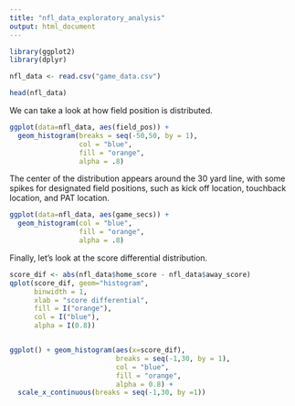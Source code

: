 ---
title: "nfl_data_exploratory_analysis"
output: html_document
---
```{r warning=FALSE}
library(ggplot2)
library(dplyr)
```


```{r}
nfl_data <- read.csv("game_data.csv")
```

```{r}
head(nfl_data)
```



We can take a look at how field position is distributed.


```{r}
ggplot(data=nfl_data, aes(field_pos)) + 
  geom_histogram(breaks = seq(-50,50, by = 1),
                 col = "blue",
                 fill = "orange",
                 alpha = .8)
```
The center of the distribution appears around the 30 yard line, with some spikes for designated field positions, such as kick off location, touchback location, and PAT location. 

```{r}
ggplot(data=nfl_data, aes(game_secs)) + 
  geom_histogram(col = "blue",
                 fill = "orange",
                 alpha = .8)
```
Finally, let's look at the score differential distribution.

```{r}
score_dif <- abs(nfl_data$home_score - nfl_data$away_score)
qplot(score_dif, geom="histogram",
      binwidth = 1,
      xlab = "score differential",
      fill = I("orange"),
      col = I("blue"),
      alpha = I(0.8))


ggplot() + geom_histogram(aes(x=score_dif), 
                          breaks = seq(-1,30, by = 1),
                          col = "blue",
                          fill = "orange",
                          alpha = 0.8) +
  scale_x_continuous(breaks = seq(-1,30, by =1))
```